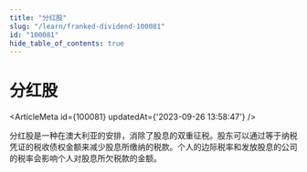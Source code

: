 ```yaml
---
title: "分红股"
slug: "/learn/franked-dividend-100081"
id: "100081"
hide_table_of_contents: true
---
```



# 分红股

<ArticleMeta id={100081} updatedAt={'2023-09-26 13:58:47'} />
<div className='border-solid border-b border-t-0 my-4 border-[var(--ifm-color-gray-300)]' />

分红股是一种在澳大利亚的安排，消除了股息的双重征税。股东可以通过等于纳税凭证的税收债权金额来减少股息所缴纳的税款。个人的边际税率和发放股息的公司的税率会影响个人对股息所欠税款的金额。
